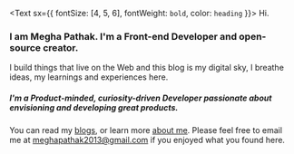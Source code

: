 <Text sx={{ fontSize: [4, 5, 6], fontWeight: `bold`, color: `heading` }}>
  Hi.
</Text>

### I am Megha Pathak. I'm a Front-end Developer and open-source creator.

I build things that live on the Web and this blog is my digital sky, I breathe ideas, my learnings and experiences here.

##### I'm a Product-minded, curiosity-driven Developer passionate about envisioning and developing great products. 

You can read my [blogs](), or learn more [about me](). Please feel free to email me at meghapathak2013@gmail.com if you enjoyed what you found here.